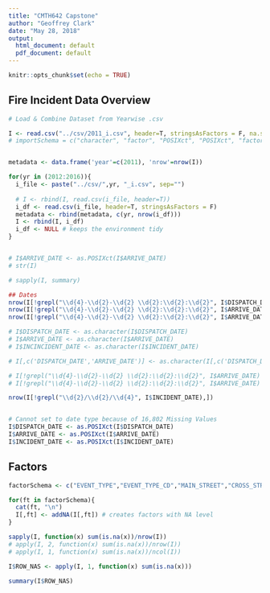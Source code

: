 ```yaml
---
title: "CMTH642 Capstone"
author: "Geoffrey Clark"
date: "May 28, 2018"
output:
  html_document: default
  pdf_document: default
---
```


```r
knitr::opts_chunk$set(echo = TRUE)
```

## Fire Incident Data Overview

```r
# Load & Combine Dataset from Yearwise .csv

I <- read.csv("../csv/2011_i.csv", header=T, stringsAsFactors = F, na.strings=c("","NA"))
# importSchema = c("character", "factor", "POSIXct", "POSIXct", "factor", "factor", "factor", "factor", "character", "character", "character", "character", "character", "character", "character", "character", "character", "character", "character", "character", "character", "character", "character", "character", "character", "factor", "factor", "character", "character", "character", "factor", "factor", "factor", "factor", "factor", "factor", "factor", "factor", "factor", "factor", "factor", "character", "factor", "factor", "character", "character", "character", "character", "character", "factor", "factor", "factor", "factor", "factor", "factor", "factor", "factor", "factor", "factor", "factor", "factor", "factor", "factor", "factor", "factor", "factor", "factor", "factor", "factor", "factor", "factor", "character", "factor", "factor", "factor", "factor", "factor", "factor", "factor", "factor", "factor", "factor", "factor", "factor", "factor", "character", "factor", "factor", "factor", "factor", "factor")


metadata <- data.frame('year'=c(2011), 'nrow'=nrow(I))

for(yr in (2012:2016)){
  i_file <- paste("../csv/",yr, "_i.csv", sep="")
  
  # I <- rbind(I, read.csv(i_file, header=T))
  i_df <- read.csv(i_file, header=T, stringsAsFactors = F)
  metadata <- rbind(metadata, c(yr, nrow(i_df)))
  I <- rbind(I, i_df)
  i_df <- NULL # keeps the environment tidy
}


# I$ARRIVE_DATE <- as.POSIXct(I$ARRIVE_DATE)
# str(I)

# sapply(I, summary)

```

```r
## Dates
nrow(I[!grepl("\\d{4}-\\d{2}-\\d{2} \\d{2}:\\d{2}:\\d{2}", I$DISPATCH_DATE),]) #16802
nrow(I[!grepl("\\d{4}-\\d{2}-\\d{2} \\d{2}:\\d{2}:\\d{2}", I$ARRIVE_DATE),]) #16802
nrow(I[!grepl("\\d{4}-\\d{2}-\\d{2} \\d{2}:\\d{2}:\\d{2}", I$ARRIVE_DATE) & !grepl("\\d{4}-\\d{2}-\\d{2} \\d{2}:\\d{2}:\\d{2}", I$DISPATCH_DATE),])

# I$DISPATCH_DATE <- as.character(I$DISPATCH_DATE)
# I$ARRIVE_DATE <- as.character(I$ARRIVE_DATE)
# I$INCINCIDENT_DATE <- as.character(I$INCIDENT_DATE) 

# I[,c('DISPATCH_DATE','ARRIVE_DATE')] <- as.character(I[,c('DISPATCH_DATE','ARRIVE_DATE')]) # Slow

# I[!grepl("\\d{4}-\\d{2}-\\d{2} \\d{2}:\\d{2}:\\d{2}", I$ARRIVE_DATE) & !grepl("\\d{4}-\\d{2}-\\d{2} \\d{2}:\\d{2}:\\d{2}", I$DISPATCH_DATE),'DISPATCH_DATE'] <- NA
# I[!grepl("\\d{4}-\\d{2}-\\d{2} \\d{2}:\\d{2}:\\d{2}", I$ARRIVE_DATE) & !grepl("\\d{4}-\\d{2}-\\d{2} \\d{2}:\\d{2}:\\d{2}", I$DISPATCH_DATE),'ARRIVE_DATE'] <- NA

nrow(I[!grepl("\\d{2}/\\d{2}/\\d{4}", I$INCIDENT_DATE),])


# Cannot set to date type because of 16,802 Missing Values
I$DISPATCH_DATE <- as.POSIXct(I$DISPATCH_DATE)
I$ARRIVE_DATE <- as.POSIXct(I$ARRIVE_DATE)
I$INCIDENT_DATE <- as.POSIXct(I$INCIDENT_DATE)


```
## Factors

```r
factorSchema <- c("EVENT_TYPE","EVENT_TYPE_CD","MAIN_STREET","CROSS_STREET","FSA","ALARM_TO_FD","RESPONSE_TYPE","STATUS_ON_ARRIVAL","WATER","FIRE_CONTROL","PROPERTY","AREA_OF_ORIGIN","IGNITION_SOURCE","FUEL_OF_IGNITION_SOURCE","OBJECT_OR_MATERIAL_FIRST_IGNITED","POSSIBLE_CAUSE","VEH_PURPOSE","VEH_FUEL","INSURANCE_ESTIMATE","EST_VALUE_AT_RISK","PHYSICAL_CONDITION_1","PHYSICAL_CONDITION_2","PHYSICAL_CONDITION_3","CIV_FIRE_CONTROL","CIV_EVACUATION","CIV_EVACUATION_REASON_1","CIV_EVACUATION_REASON_2","OPP","MOE","TSSA","ESA","MOL","EMS","CANUTEC","GAS","HYDRO","MUNICIPAL_BUILDING_OFFICE","MUNICIPAL_HEALTH_OFFICE","MUNICIPAL_POLICE","OTHER","INITIAL_DETECTION","EXTENT_FIRE","EXTENT_SMOKE","POSSIBLE_BUSINESS_IMPACT","OCC_STATUS","OCC_TYPE","BLD_STATUS","BLD_HEIGHT","LEVEL_OF_ORIGIN","AGE_OF_STRUCTURE","SMOKE_ALARM_PRESENCE_AND_OPERATION_MAIN_FLOOR","SMOKE_ALARM_FAILURE_TO_OPERATE","SMOKE_ALARM_TYPE","SMOKE_ALARM_OTHER_FLOOR_PRESENCE","SMOKE_ALARM_ON_ALL_FLOORS","SMOKE_ALARM_IMPACT_ON_EVAC","FIRE_ALARM_SYSTEM_PRESENCE","FIRE_ALARM_SYSTEM_OPERATION","FIRE_ALARM_SYSTEM_IMPACT","SPRINKLER_SYSTEM_PRESENCE","SPRINKLER_SYSTEM_ACTIVATION")

for(ft in factorSchema){
  cat(ft, "\n")
  I[,ft] <- addNA(I[,ft]) # creates factors with NA level
}
```

```r
sapply(I, function(x) sum(is.na(x))/nrow(I))
# apply(I, 2, function(x) sum(is.na(x))/nrow(I))
# apply(I, 1, function(x) sum(is.na(x))/ncol(I))

I$ROW_NAS <- apply(I, 1, function(x) sum(is.na(x)))

summary(I$ROW_NAS)
```

